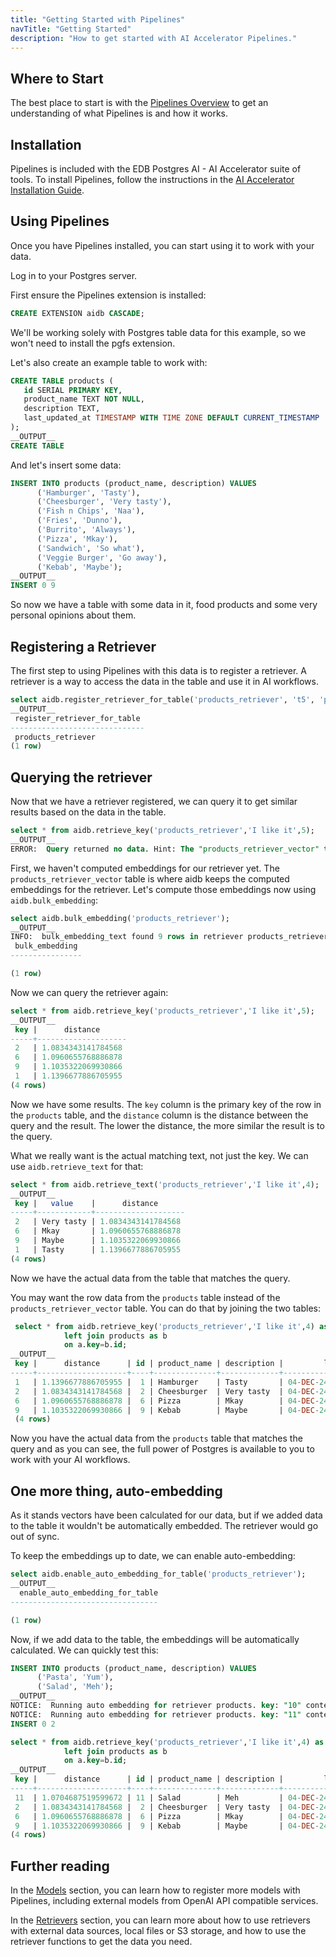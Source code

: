 ```yaml
---
title: "Getting Started with Pipelines"
navTitle: "Getting Started"
description: "How to get started with AI Accelerator Pipelines."
---
```


## Where to Start

The best place to start is with the [Pipelines Overview](/edb-postgres-ai/ai-accelerator/overview) to get an understanding of what Pipelines is and how it works.

## Installation

Pipelines is included with the EDB Postgres AI - AI Accelerator suite of tools. To install Pipelines, follow the instructions in the [AI Accelerator Installation Guide](/edb-postgres-ai/ai-accelerator/installing).

## Using Pipelines

Once you have Pipelines installed, you can start using it to work with your data.

Log in to your Postgres server.

First ensure the Pipelines extension is installed:

```sql
CREATE EXTENSION aidb CASCADE;
```

We'll be working solely with Postgres table data for this example, so we won't need to install the pgfs extension.

Let's also create an example table to work with:

```sql
CREATE TABLE products (
   id SERIAL PRIMARY KEY,
   product_name TEXT NOT NULL,
   description TEXT,
   last_updated_at TIMESTAMP WITH TIME ZONE DEFAULT CURRENT_TIMESTAMP
);
__OUTPUT__
CREATE TABLE
```

And let's insert some data:

```sql
INSERT INTO products (product_name, description) VALUES
      ('Hamburger', 'Tasty'),
      ('Cheesburger', 'Very tasty'),
      ('Fish n Chips', 'Naa'),
      ('Fries', 'Dunno'),
      ('Burrito', 'Always'),
      ('Pizza', 'Mkay'),
      ('Sandwich', 'So what'),
      ('Veggie Burger', 'Go away'),
      ('Kebab', 'Maybe');
__OUTPUT__
INSERT 0 9
```

So now we have a table with some data in it, food products and some very personal opinions about them.

## Registering a Retriever

The first step to using Pipelines with this data is to register a retriever. A retriever is a way to access the data in the table and use it in AI workflows.

```sql
select aidb.register_retriever_for_table('products_retriever', 't5', 'products', 'description', 'Text');
__OUTPUT__
 register_retriever_for_table
------------------------------
 products_retriever
(1 row)
```

## Querying the retriever

Now that we have a retriever registered, we can query it to get similar results based on the data in the table.

```sql
select * from aidb.retrieve_key('products_retriever','I like it',5);
__OUTPUT__
ERROR:  Query returned no data. Hint: The "products_retriever_vector" table is likely empty. Make sure the embeddings have been computed.
```

First, we haven't computed embeddings for our retriever yet. 
The `products_retriever_vector` table is where aidb keeps the computed embeddings for the retriever. 
Let's compute those embeddings now using `aidb.bulk_embedding`:

```sql
select aidb.bulk_embedding('products_retriever');
__OUTPUT__
INFO:  bulk_embedding_text found 9 rows in retriever products_retriever
 bulk_embedding
----------------

(1 row)
```

Now we can query the retriever again:

```sql
select * from aidb.retrieve_key('products_retriever','I like it',5);
__OUTPUT__
 key |      distance
-----+--------------------
 2   | 1.0834343141784568
 6   | 1.0960655768886878
 9   | 1.1035322069930866
 1   | 1.1396677886705955
(4 rows)
```

Now we have some results. The `key` column is the primary key of the row in the `products` table, and the `distance` column is the distance between the query and the result. The lower the distance, the more similar the result is to the query.

What we really want is the actual matching text, not just the key. We can use `aidb.retrieve_text` for that:

```sql
select * from aidb.retrieve_text('products_retriever','I like it',4);
__OUTPUT__
 key |   value    |      distance
-----+------------+--------------------
 2   | Very tasty | 1.0834343141784568
 6   | Mkay       | 1.0960655768886878
 9   | Maybe      | 1.1035322069930866
 1   | Tasty      | 1.1396677886705955
(4 rows)
```

Now we have the actual data from the table that matches the query.

You may want the row data from the `products` table instead of the `products_retriever_vector` table. You can do that by joining the two tables:

```sql
 select * from aidb.retrieve_key('products_retriever','I like it',4) as a 
            left join products as b 
            on a.key=b.id;
__OUTPUT__
 key |      distance      | id | product_name | description |         last_updated_at
-----+--------------------+----+--------------+-------------+----------------------------------
 1   | 1.1396677886705955 |  1 | Hamburger    | Tasty       | 04-DEC-24 14:44:24.295956 +00:00
 2   | 1.0834343141784568 |  2 | Cheesburger  | Very tasty  | 04-DEC-24 14:44:24.295956 +00:00
 6   | 1.0960655768886878 |  6 | Pizza        | Mkay        | 04-DEC-24 14:44:24.295956 +00:00
 9   | 1.1035322069930866 |  9 | Kebab        | Maybe       | 04-DEC-24 14:44:24.295956 +00:00
 (4 rows)
```

Now you have the actual data from the `products` table that matches the query and as you can see, the full power of Postgres is available to you to work with your AI workflows.

## One more thing, auto-embedding

As it stands vectors have been calculated for our data, but if we added data to the table it wouldn't be automatically embedded. The retriever would go out of sync.

To keep the embeddings up to date, we can enable auto-embedding:

```sql
select aidb.enable_auto_embedding_for_table('products_retriever');
__OUTPUT__
  enable_auto_embedding_for_table
---------------------------------

(1 row)
```

Now, if we add data to the table, the embeddings will be automatically calculated. We can quickly test this:

```sql
INSERT INTO products (product_name, description) VALUES
      ('Pasta', 'Yum'),
      ('Salad', 'Meh');
__OUTPUT__
NOTICE:  Running auto embedding for retriever products. key: "10" content: "Yum"
NOTICE:  Running auto embedding for retriever products. key: "11" content: "Meh"
INSERT 0 2
```


```sql
select * from aidb.retrieve_key('products_retriever','I like it',4) as a
            left join products as b
            on a.key=b.id;
__OUTPUT__
 key |      distance      | id | product_name | description |         last_updated_at
-----+--------------------+----+--------------+-------------+----------------------------------
 11  | 1.0704687519599672 | 11 | Salad        | Meh         | 04-DEC-24 15:10:46.502872 +00:00
 2   | 1.0834343141784568 |  2 | Cheesburger  | Very tasty  | 04-DEC-24 14:44:24.295956 +00:00
 6   | 1.0960655768886878 |  6 | Pizza        | Mkay        | 04-DEC-24 14:44:24.295956 +00:00
 9   | 1.1035322069930866 |  9 | Kebab        | Maybe       | 04-DEC-24 14:44:24.295956 +00:00
(4 rows)
```

## Further reading

In the [Models](models) section, you can learn how to register more models with Pipelines, including external models from OpenAI API compatible services.

In the [Retrievers](retrievers) section, you can learn more about how to use retrievers with external data sources, local files or S3 storage, and how to use the retriever functions to get the data you need.
